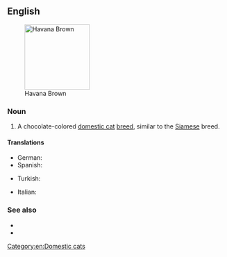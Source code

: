 ==English==
[[File:Havana Brown - c h o c o c a t.jpg|thumb|150px|right|Havana Brown]]

===Noun===
{{en-noun|head=[[Havana]] [[brown|Brown]]}}

# A chocolate-colored [[domestic cat]] [[breed]], similar to the [[Siamese]] breed.

====Translations====
{{trans-top|domestic cat breed}}
* German: {{t|de|Havana-Katze|f}}
* Spanish: {{t|es|Habana brown}}
{{trans-mid}}
* Turkish: {{t|tr|Havana kedisi}}
{{trans-bottom}}

{{checktrans-top}}
* Italian: {{t-check|it|gatto Havana Brown}}
{{trans-mid}}
{{trans-bottom}}

===See also===
* {{pedia}}
* {{commonslite|Category:Havana brown}}

[[Category:en:Domestic cats]]